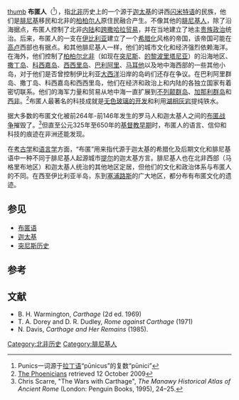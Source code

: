 [[file:Terracota_orante_púnica_Ibiza_(M.A.N.)_01.jpg|thumb]]
'''布匿人'''（{{lang-en|Punics}}<ref>Punics一词源于[[拉丁语|拉丁语]]“pūnicus”的复数“pūnici”</ref>），指[[北非|北非]]历史上的一个源于[[迦太基|迦太基]]的讲西[[闪米特语|闪米特语]]的民族，他们是[[腓尼基|腓尼基]]移民和北非的[[柏柏尔人|柏柏尔人]]原住民融合产生。不像其他的[[腓尼基人|腓尼基人]]，除了沿海据点，布匿人控制了北非[[内陆|内陆]]和[[跨撒哈拉贸易|跨撒哈拉贸易]]，并在当地建立了地主[[贵族政治|贵族政治]]统治。后来，布匿人的一支在[[伊比利亚半岛|伊比利亚]]建立了一个[[希腊化时期|希腊化]]风格的帝国，该帝国可能在[[高卢|高卢]]西部也有据点。和其他腓尼基人一样，他们的城市文化和经济强烈依赖海洋。在海外，他们控制了[[马格里布|柏柏尔北非]]（如现在[[突尼斯|突尼斯]]、[[的黎波里塔尼亚|的黎波里塔尼亚]]）的沿海地区、[[撒丁岛|撒丁岛]]、[[科西嘉岛|科西嘉岛]]、[[西西里岛|西西里岛]]、[[巴利阿里群岛|巴利阿里]]、[[马耳他|马耳他]]以及地中海西部的一些其他小岛，对于他们是否曾控制伊比利亚[[大西洋|大西洋]]沿岸的岛屿们还存在争议。在巴利阿里群岛、撒丁岛、科西嘉岛和西西里岛，他们在经济和政治上和内陆的各独立国家有着密切联系。他们的海军力量和贸易从地中海一直扩展到[[不列颠群岛|不列颠群岛]]、[[加那利群岛|加那利群岛]]和[[西非|西非]]。<ref>[http://books.google.com/books?id=1EEtmT9Tbj4C&pg=PA17&dq=The+Phoenicians,+2001#v=onepage&q=British%20Isles&f=false The Phoenicians] {{Wayback|url=http://books.google.com/books?id=1EEtmT9Tbj4C&pg=PA17&dq=The+Phoenicians,+2001#v=onepage&q=British%20Isles&f=false |date=20140107165141 }} retrieved 12 October 2009</ref>布匿人最著名的科技成就是[[玻璃#历史|无色玻璃的开发]]和利用[[湖|湖相]][[灰岩|灰岩]]提纯铁水。

据大多数的布匿文化被前264年-前146年发生的罗马人和迦太基人之间的[[布匿战争|布匿战争]]摧毁了。<ref>Chris Scarre, "The Wars with Carthage", ''The Manawy Historical Atlas of Ancient Rome'' (London: Penguin Books,  1995), 24–25.</ref>但直至公元325年至650年的[[基督教历史|基督教早期]]时，布匿人的语言、信仰和科技的痕迹在非洲还能发现。

在[[考古学|考古学]]和[[语言学|语言学]]方面，“布匿”用来指代源于迦太基的希腊化及后期文化和腓尼基语中一种不同于腓尼基人起源城市[[提尔|提尔]]的迦太基方言。腓尼基人也在北非西部（马格里布地区）和迦太基人统治的其他地区定居，但他们的文化和政治体系与布匿人的不同。在西至伊比利亚半岛，东到[[塞浦路斯|塞浦路斯]]的广大地区，都分布有布匿文化的遗迹。

== 参见 ==
* [[布匿语|布匿语]]
* [[迦太基|迦太基]]
* [[突尼斯历史|突尼斯历史]]

== 参考 ==
{{Reflist}}

== 文献 ==
*B. H. Warmington, ''Carthage'' (2d ed. 1969)
*T. A. Dorey and D. R. Dudley, ''Rome against Carthage'' (1971)
*N. Davis, ''Carthage and Her Remains'' (1985).

[[Category:北非历史|Category:北非历史]]
[[Category:腓尼基人|Category:腓尼基人]]